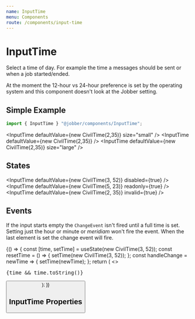 ```yaml
---
name: InputTime
menu: Components
route: /components/input-time
---
```



# InputTime

<ComponentStatus stage="pre" responsive="no" accessible="no" />

Select a time of day. For example the time a messages should be sent or when a
job started/ended.

At the moment the 12-hour vs 24-hour preference is set by the operating system
and this component doesn't look at the Jobber setting.

## Simple Example

```ts
import { InputTime } "@jobber/components/InputTime";
```

<Playground>

  <InputTime defaultValue={new CivilTime(2,35)} size="small" />
  <InputTime defaultValue={new CivilTime(2,35)} />
  <InputTime defaultValue={new CivilTime(2,35)} size="large" />

</Playground>

## States

<Playground>

  <InputTime defaultValue={new CivilTime(3, 52)} disabled={true} />
  <InputTime defaultValue={new CivilTime(5, 23)} readonly={true} />
  <InputTime defaultValue={new CivilTime(2, 35)} invalid={true} />

</Playground>

## Events

If the input starts empty the `ChangeEvent` isn't fired until a full time is
set. Setting just the hour or minute or _meridiam_ won't fire the event. When
the last element is set the change event will fire.

<Playground>
  {() => {
    const [time, setTime] = useState(new CivilTime(3, 52));
    const resetTime = () => {
      setTime(new CivilTime(3, 52));
    };
    const handleChange = newTime => {
      setTime(newTime);
    };
    return (
      <>
        <InputTime value={time} onChange={handleChange} />
        <pre>{time && time.toString()}</pre>
        <Button label="Reset" onClick={resetTime} />
      </>
    );
  }}
</Playground>

## InputTime Properties

<Props of={InputTime} />
